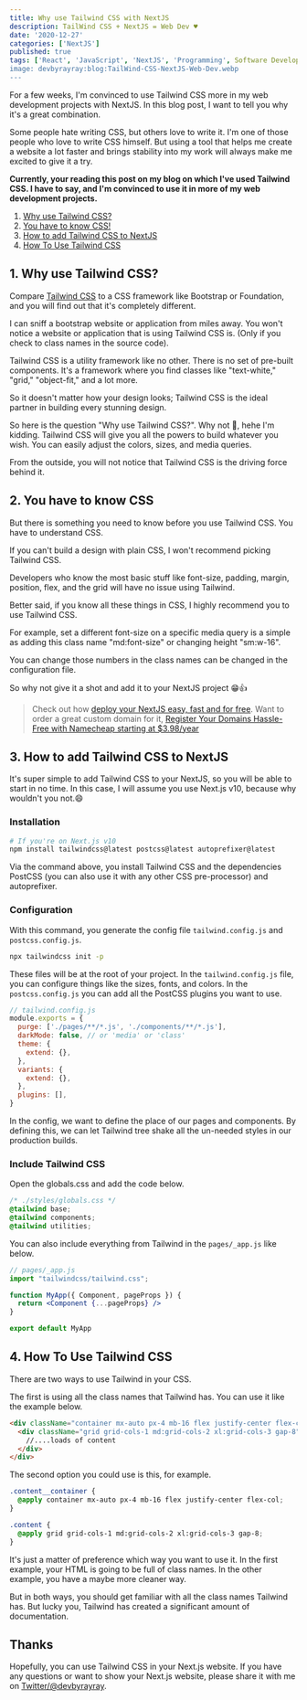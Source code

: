 ```yaml
---
title: Why use Tailwind CSS with NextJS
description: TailWind CSS + NextJS = Web Dev ♥️
date: '2020-12-27'
categories: ['NextJS']
published: true
tags: ['React', 'JavaScript', 'NextJS', 'Programming', Software Development']
image: devbyrayray:blog:TailWind-CSS-NextJS-Web-Dev.webp
---
```


For a few weeks, I'm convinced to use Tailwind CSS more in my web development projects with NextJS. In this blog post, I want to tell you why it's a great combination.

Some people hate writing CSS, but others love to write it. I'm one of those people who love to write CSS himself. But using a tool that helps me create a website a lot faster and brings stability into my work will always make me excited to give it a try.

**Currently, your reading this post on my blog on which I've used Tailwind CSS. I have to say, and I'm convinced to use it in more of my web development projects.**

1. [Why use Tailwind CSS?](#1-why-use-tailwind-css)
2. [You have to know CSS!](#2-you-have-to-know-css)
3. [How to add Tailwind CSS to NextJS](#3-how-to-add-tailwind-css-to-nextjs)
4. [How To Use Tailwind CSS](#4-how-to-use-tailwind-css)


## 1. Why use Tailwind CSS?

Compare [Tailwind CSS](https://tailwindcss.com/) to a CSS framework like Bootstrap or Foundation, and you will find out that it's completely different.

I can sniff a bootstrap website or application from miles away. You won't notice a website or application that is using Tailwind CSS is. (Only if you check to class names in the source code).

<NameCheapContentAd />

Tailwind CSS is a utility framework like no other. There is no set of pre-built components. It's a framework where you find classes like "text-white," "grid," "object-fit," and a lot more.

So it doesn't matter how your design looks; Tailwind CSS is the ideal partner in building every stunning design.

So here is the question "Why use Tailwind CSS?". Why not 🤣, hehe I'm kidding. Tailwind CSS will give you all the powers to build whatever you wish. You can easily adjust the colors, sizes, and media queries.

From the outside, you will not notice that Tailwind CSS is the driving force behind it.

## 2. You have to know CSS

But there is something you need to know before you use Tailwind CSS. You have to understand CSS.

If you can't build a design with plain CSS, I won't recommend picking Tailwind CSS.

Developers who know the most basic stuff like font-size, padding, margin, position, flex, and the grid will have no issue using Tailwind.

Better said, if you know all these things in CSS, I highly recommend you to use Tailwind CSS.

For example, set a different font-size on a specific media query is a simple as adding this class name "md:font-size" or changing height "sm:w-16".

You can change those numbers in the class names can be changed in the configuration file.

So why not give it a shot and add it to your NextJS project 😁👍

> Check out how [deploy your NextJS easy, fast and for free](https://byrayray.dev/posts/2020-12-21-nextjs-jamstack-getting-started). Want to order a great custom domain for it, <a href="https://www.dpbolvw.net/click-100299090-11429042" target="_top">Register Your Domains Hassle-Free with Namecheap starting at $3.98/year</a><img src="https://www.lduhtrp.net/image-100299090-11429042" width="1" height="1" border="0"/>

## 3. How to add Tailwind CSS to NextJS

It's super simple to add Tailwind CSS to your NextJS, so you will be able to start in no time. In this case, I will assume you use Next.js v10, because why wouldn't you not.😄


### Installation
```bash
# If you're on Next.js v10
npm install tailwindcss@latest postcss@latest autoprefixer@latest
```

Via the command above, you install Tailwind CSS and the dependencies PostCSS (you can also use it with any other CSS pre-processor) and autoprefixer.

### Configuration

With this command, you generate the config file `tailwind.config.js` and `postcss.config.js`. 

```bash
npx tailwindcss init -p
```

These files will be at the root of your project. In the `tailwind.config.js` file, you can configure things like the sizes, fonts, and colors. In the `postcss.config.js` you can add all the PostCSS plugins you want to use.

```jsx
// tailwind.config.js
module.exports = {
  purge: ['./pages/**/*.js', './components/**/*.js'],
  darkMode: false, // or 'media' or 'class'
  theme: {
    extend: {},
  },
  variants: {
    extend: {},
  },
  plugins: [],
}
```

In the config, we want to define the place of our pages and components. By defining this, we can let Tailwind tree shake all the un-needed styles in our production builds.

### Include Tailwind CSS

Open the globals.css and add the code below.

```css
/* ./styles/globals.css */
@tailwind base;
@tailwind components;
@tailwind utilities;
```

You can also include everything from Tailwind in the `pages/_app.js` like below.

```jsx
// pages/_app.js
import "tailwindcss/tailwind.css";

function MyApp({ Component, pageProps }) {
  return <Component {...pageProps} />
}

export default MyApp
```

## 4. How To Use Tailwind CSS

There are two ways to use Tailwind in your CSS.

The first is using all the class names that Tailwind has. You can use it like the example below.

```html
<div className="container mx-auto px-4 mb-16 flex justify-center flex-col">
  <div className="grid grid-cols-1 md:grid-cols-2 xl:grid-cols-3 gap-8">
    //....loads of content
  </div>
</div>  
```

The second option you could use is this, for example.

```css
.content__container {
  @apply container mx-auto px-4 mb-16 flex justify-center flex-col;
}

.content {
  @apply grid grid-cols-1 md:grid-cols-2 xl:grid-cols-3 gap-8;
}
```

It's just a matter of preference which way you want to use it. In the first example, your HTML is going to be full of class names. In the other example, you have a maybe more cleaner way.

But in both ways, you should get familiar with all the class names Tailwind has. But lucky you, Tailwind has created a significant amount of documentation.

## Thanks

Hopefully, you can use Tailwind CSS in your Next.js website. If you have any questions or want to show your Next.js website, please share it with me on [Twitter/@devbyrayray](https://twitter.com/devbyrayray).
